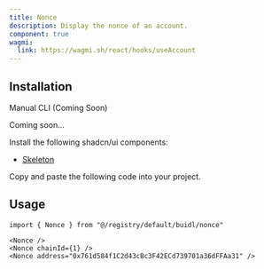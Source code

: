 ```yaml
---
title: Nonce
description: Display the nonce of an account.
component: true
wagmi:
  link: https://wagmi.sh/react/hooks/useAccount
---
```


<ComponentPreview
  name="nonce-demo"
  className="[&_.preview>[data-orientation=vertical]]:sm:max-w-[70%]"
/>

## Installation

<Tabs defaultValue="manual">

<TabsList>
  <TabsTrigger value="manual">Manual</TabsTrigger>
  <TabsTrigger disabled={true} value="cli">
    CLI (Coming Soon)
  </TabsTrigger>
</TabsList>

<TabsContent value="cli">

<Steps>

<Step>Coming soon...</Step>

</Steps>

</TabsContent>

<TabsContent value="manual">

<Steps>

<Step>Install the following shadcn/ui components:</Step>

- [Skeleton](https://ui.shadcn.com/docs/components/skeleton)

<Step>Copy and paste the following code into your project.</Step>

<ComponentSource name="nonce" />

</Steps>

</TabsContent>

</Tabs>

## Usage

```tsx
import { Nonce } from "@/registry/default/buidl/nonce"
```

```tsx
<Nonce />
<Nonce chainId={1} />
<Nonce address="0x761d584f1C2d43cBc3F42ECd739701a36dFFAa31" />
```
